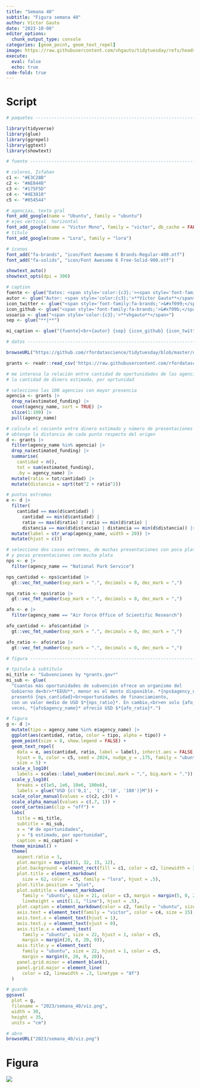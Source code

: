 ```yaml
---
title: "Semana 40"
subtitle: "Figura semana 40"
author: Víctor Gauto
date: "2023-10-08"
editor_options:
  chunk_output_type: console
categories: [geom_point, geom_text_repel]
image: https://raw.githubusercontent.com/vhgauto/tidytuesday/refs/heads/main/2023/semana_40/viz.png
execute:
  eval: false
  echo: true
code-fold: true
---
```



# Script

```r

# paquetes ----------------------------------------------------------------

library(tidyverse)
library(glue)
library(ggrepel)
library(ggtext)
library(showtext)

# fuente ------------------------------------------------------------------

# colores, Isfahan
c1 <- "#E3C28B"
c2 <- "#AE8448"
c3 <- "#175F5D"
c4 <- "#4E3810"
c5 <- "#054544"

# agencias, texto gral
font_add_google(name = "Ubuntu", family = "ubuntu")
# ejes vertical  horizontal
font_add_google(name = "Victor Mono", family = "victor", db_cache = FALSE)
# título
font_add_google(name = "Lora", family = "lora")

# íconos
font_add("fa-brands", "icon/Font Awesome 6 Brands-Regular-400.otf")
font_add("fa-solids", "icon/Font Awesome 6 Free-Solid-900.otf")

showtext_auto()
showtext_opts(dpi = 300)

# caption
fuente <- glue("Datos: <span style='color:{c3};'><span style='font-family:victor;'>{{<b>tidytuesdayR</b>}}</span> semana 40. US Government Grant Opportunities, *grants.gov*</span>")
autor <- glue("Autor: <span style='color:{c3};'>**Víctor Gauto**</span>")
icon_twitter <- glue("<span style='font-family:fa-brands;'>&#xf099;</span>")
icon_github <- glue("<span style='font-family:fa-brands;'>&#xf09b;</span>")
usuario <- glue("<span style='color:{c3};'>**vhgauto**</span>")
sep <- glue("**|**")

mi_caption <- glue("{fuente}<br>{autor} {sep} {icon_github} {icon_twitter} {usuario}")

# datos -------------------------------------------------------------------

browseURL("https://github.com/rfordatascience/tidytuesday/blob/master/data/2023/2023-10-03/readme.md")

grants <- readr::read_csv('https://raw.githubusercontent.com/rfordatascience/tidytuesday/master/data/2023/2023-10-03/grants.csv')

# me interesa la relación entre cantidad de oportunidades de las agencias, y 
# la cantidad de dinero estimada, por oprtunidad

# selecciono las 100 agencias con mayor presencia
agencia <- grants |> 
  drop_na(estimated_funding) |> 
  count(agency_name, sort = TRUE) |> 
  slice(1:100) |> 
  pull(agency_name)

# calculo el cociente entre dinero estimado y número de presentaciones
# obtengo la distancia de cada punto respecto del origen
d <- grants |> 
  filter(agency_name %in% agencia) |> 
  drop_na(estimated_funding) |> 
  summarise(
    cantidad = n(),
    tot = sum(estimated_funding),
    .by = agency_name) |> 
  mutate(ratio = tot/cantidad) |> 
  mutate(distancia = sqrt(tot^2 + ratio^2))

# puntos extremos
e <- d |> 
  filter(
    cantidad == max(d$cantidad) | 
      cantidad == min(d$cantidad) |
      ratio == max(d$ratio) | ratio == min(d$ratio) |
      distancia == max(d$distancia) | distancia == min(d$distancia)) |> 
  mutate(label = str_wrap(agency_name, width = 20)) |> 
  mutate(hjust = c())

# selecciono dos casos extremos, de muchas presentaciones con poca plata,
# y pocas presentaciones con mucha plata
nps <- e |> 
  filter(agency_name == "National Park Service")

nps_cantidad <- nps$cantidad |> 
  gt::vec_fmt_number(sep_mark = ".", decimals = 0, dec_mark = ",")

nps_ratio <- nps$ratio |> 
  gt::vec_fmt_number(sep_mark = ".", decimals = 0, dec_mark = ",")

afo <- e |> 
  filter(agency_name == "Air Force Office of Scientific Research")

afo_cantidad <- afo$cantidad |> 
  gt::vec_fmt_number(sep_mark = ".", decimals = 0, dec_mark = ",")

afo_ratio <- afo$ratio |> 
  gt::vec_fmt_number(sep_mark = ".", decimals = 0, dec_mark = ",")

# figura ------------------------------------------------------------------

# tpitulo & subtítulo
mi_title <- "Subvenciones by *grants.gov*"
mi_sub <- glue(
  "Cuantas más oportunidades de subvención ofrece un organismo del 
  Gobierno de<br>**EEUU**, menor es el monto disponible. *{nps$agency_name}* 
  presentó {nps_cantidad}<br>oportunidades de financiamiento,
  con un valor medio de USD $*{nps_ratio}*. En cambio,<br>en solo {afo_cantidad}
  veces, *{afo$agency_name}* ofreció USD $*{afo_ratio}*.")

# figura
g <- d |> 
  mutate(tipo = agency_name %in% e$agency_name) |> 
  ggplot(aes(cantidad, ratio, color = tipo, alpha = tipo)) +
  geom_point(size = 8, show.legend = FALSE) +
  geom_text_repel(
    data = e, aes(cantidad, ratio, label = label), inherit.aes = FALSE,
    hjust = 0, color = c5, seed = 2024, nudge_y = .175, family = "ubuntu",
    size = 5) +
  scale_x_log10(
    labels = scales::label_number(decimal.mark = ",", big.mark = ".")) +
  scale_y_log10(
    breaks = c(1e5, 1e6, 10e6, 100e6),
    labels = glue("USD {c('0,1', '1', '10', '100')}M")) +
  scale_color_manual(values = c(c2, c3)) +
  scale_alpha_manual(values = c(.7, 1)) +
  coord_cartesian(clip = "off") +
  labs(
    title = mi_title,
    subtitle = mi_sub,
    x = "# de oportunidades",
    y = "$ estimado, por oportunidad",
    caption = mi_caption) +
  theme_minimal() +
  theme(
    aspect.ratio = 1,
    plot.margin = margin(15, 32, 15, 12),
    plot.background = element_rect(fill = c1, color = c2, linewidth = 3),
    plot.title = element_markdown(
      size = 62, color = c5, family = "lora", hjust = .5),
    plot.title.position = "plot",
    plot.subtitle = element_markdown(
      family = "ubuntu", size = 21, color = c3, margin = margin(5, 0, 25, 0),
      lineheight = unit(1.1, "line"), hjust = .5),
    plot.caption = element_markdown(color = c2, family = "ubuntu", size = 12),
    axis.text = element_text(family = "victor", color = c4, size = 15),
    axis.text.x = element_text(hjust = 1),
    axis.text.y = element_text(vjust = 0),
    axis.title.x = element_text(
      family = "ubuntu", size = 22, hjust = 1, color = c5, 
      margin = margin(20, 0, 20, 0)),
    axis.title.y = element_text(
      family = "ubuntu", size = 22, hjust = 1, color = c5, 
      margin = margin(0, 20, 0, 20)),
    panel.grid.minor = element_blank(),
    panel.grid.major = element_line(
      color = c2, linewidth = .3, linetype = "8f")
  )

# guardo
ggsave(
  plot = g,
  filename = "2023/semana_40/viz.png",
  width = 30,
  height = 35,
  units = "cm")

# abro
browseURL("2023/semana_40/viz.png")
```

# Figura

![](https://raw.githubusercontent.com/vhgauto/tidytuesday/refs/heads/main/2023/semana_40/viz.png)


